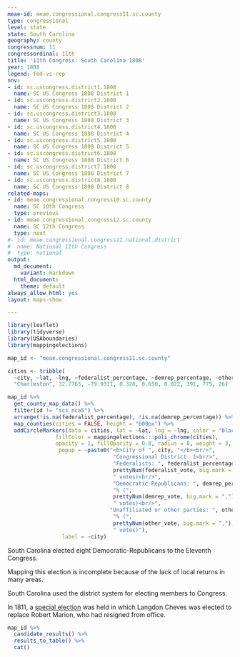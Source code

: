 ```yaml
---
meae-id: meae.congressional.congress11.sc.county
type: congressional
level: state
state: South Carolina
geography: county
congressnum: 11
congressordinal: 11th
title: '11th Congress: South Carolina 1808'
year: 1808
legend: fed-vs-rep
nnv:
- id: sc.uscongress.district1.1808
  name: SC US Congress 1808 District 1
- id: sc.uscongress.district2.1808
  name: SC US Congress 1808 District 2
- id: sc.uscongress.district3.1808
  name: SC US Congress 1808 District 3
- id: sc.uscongress.district4.1808
  name: SC US Congress 1808 District 4
- id: sc.uscongress.district5.1808
  name: SC US Congress 1808 District 5
- id: sc.uscongress.district6.1808
  name: SC US Congress 1808 District 6
- id: sc.uscongress.district7.1808
  name: SC US Congress 1808 District 7
- id: sc.uscongress.district8.1808
  name: SC US Congress 1808 District 8
related-maps:
- id: meae.congressional.congress10.sc.county
  name: SC 10th Congress
  type: previous
- id: meae.congressional.congress12.sc.county
  name: SC 12th Congress
  type: next
#- id: meae.congressional.congress11.national.district
#  name: National 11th Congress
#  type: national
output:
  md_document:
    variant: markdown
  html_document:
    theme: default
always_allow_html: yes
layout: maps-show

---
```


```r
library(leaflet)
library(tidyverse)
library(USAboundaries)
library(mappingelections)

map_id <- "meae.congressional.congress11.sc.county"

cities <- tribble(
  ~city, ~lat, ~lng, ~federalist_percentage, ~demrep_percentage, ~other_percentage, ~federalist_vote, ~demrep_vote, ~other_vote, 
  "Charleston", 32.7765, -79.9311, 0.328, 0.650, 0.022, 391, 775, 26)
```

<div class="map">

```r
map_id %>%
  get_county_map_data() %>%
  filter(id != "scs_nca5") %>% 
  arrange(!is.na(federalist_percentage), !is.na(demrep_percentage)) %>%
  map_counties(cities = FALSE, height = "600px") %>% 
  addCircleMarkers(data = cities, lat = ~lat, lng = ~lng, color = "black",
               fillColor = mappingelections:::poli_chrome(cities),
               opacity = 1, fillOpacity = 0.8, radius = 8, weight = 3,
                popup = ~paste0("<b>City of ", city, "</b><br/>",
                                 "Congressional District: 1<br/>",
                                 "Federalists: ", federalist_percentage * 100, "% (", 
                                 prettyNum(federalist_vote, big.mark = ","), 
                                 " votes)<br/>",
                                 "Democratic-Republicans: ", demrep_percentage * 100,
                                 "% (", 
                                 prettyNum(demrep_vote, big.mark = ","),
                                 " votes)<br/>",
                                "Unaffiliated or other parties: ", other_percentage * 100,
                                 "% (", 
                                 prettyNum(other_vote, big.mark = ","),
                                 " votes)"),
                 label = ~city) 
```

</div>

South Carolina elected eight Democratic-Republicans to the Eleventh Congress.

Mapping this election is incomplete because of the lack of local returns in many areas.

South Carolina used the district system for electing members to Congress.

In 1811, a [special election](https://elections.lib.tufts.edu/catalog/tufts:sc.uscongress.charleston.specialelection.1811) was held in which Langdon Cheves was elected to replace Robert Marion, who had resigned from office.

<div class="results-table">

```r
map_id %>%
  candidate_results() %>%
  results_to_table() %>%
  cat()
```

</div>
